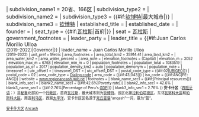 {{unreferenced|time=2012-3-17}}
{{Infobox settlement
<!-- See Template:Infobox settlement for additional fields and descriptions -->
| name                    = {{PAGENAMEBASE}}
| native_name             = 
| native_name_lang        = 
| settlement_type         = [[秘鲁大区|大区]]
| image_skyline           = Cordillera Blanca y Cordillera Negra.jpg
| image_alt               = 
| image_caption           = [[布蘭卡山脈|Cordillera Blanca]] and [[內格拉山脈|Cordillera Negra]] in the Ancash Region
| image_flag              = Bandera_Ancash.png 
| flag_alt                = 
| image_seal              = 
| seal_alt                = 
| image_shield            = 
| shield_alt              = 
| nickname                = 
| motto                   = 
| image_map               = Peru - Ancash Department (locator map).svg
| map_alt                 = 
| map_caption             = 
| pushpin_map             = 
| pushpin_label_position  = 
| pushpin_map_alt         = 
| pushpin_map_caption     = 
| coordinates = {{coord|-9.53|-77.53|type:adm1st_region:PE|display=inline,title}}
| coor_pinpoint           = 
| coordinates_footnotes   = 
| subdivision_type        = 国家
| subdivision_name        = [[秘鲁|秘鲁]]
| subdivision_type1       = {{#if:20省、166区|下辖|}}
| subdivision_name1       = 20省、166区
| subdivision_type2       = 
| subdivision_name2       = 
| subdivision_type3       = {{#if:[[钦博特|钦博特]]|最大城市|}}
| subdivision_name3       = [[钦博特|钦博特]]
| established_title       = 
| established_date        = 
| founder                 = 
| seat_type               = {{#if:[[瓦拉斯|瓦拉斯]]|首府|}}
| seat                    = [[瓦拉斯|瓦拉斯]]
| government_footnotes    = 
| leader_party            = 
| leader_title            = {{#if:Juan Carlos Morillo Ulloa<br><small>(2019–2022)|Governor|}}
| leader_name             = Juan Carlos Morillo Ulloa <br><small>(2019–2022)
| unit_pref               = Metric<!-- or US or UK -->
| area_footnotes          = 
| area_total_km2          = 35914.41
| area_land_km2           = 
| area_water_km2          = 
| area_water_percent      = 
| area_note               = 
| elevation_footnotes     = (Capital)
| elevation_m             = 3052
| elevation_max_m         = 6768
| elevation_min_m         = 0
| population_footnotes    = 
| population_total        = 1083519 
| population_as_of        = 2017
| population_density_km2  = auto
| population_demonym      = 
| population_note         = 
| timezone1               = 
| utc_offset1             = 
| timezone1_DST           = 
| utc_offset1_DST         = 
| postal_code_type        = {{#if:02|[[UBIGEO|UBIGEO]]|}}
| postal_code             = 02
| area_code_type          = [[Telephone_numbers_in_Peru|Dialing code]]
| area_code               = {{#if:43|043|}}
| iso_code                = {{#if:ANC|PE-ANC|}}
| website                 = [http://www.regionancash.gob.pe www.regionancash.gob.pe]
| footnotes               = 
| blank_name_sec1        = {{#if:|Principal resources|}}
| blank_info_sec1        = 
| blank2_name_sec1        = {{#if:42.6%|Poverty rate|}}
| blank2_info_sec1        = 42.6%
| blank3_name_sec1        = {{#if:2.76%|Percentage of Peru's [[国内生产总值|GDP]]|}}
| blank3_info_sec1        = 2.76%
}}
'''安卡什区'''（[[西班牙语|西班牙语]]：'''{{lang|es|Ancash}}'''）是[[秘鲁|秘鲁]]北部的一个[[秘鲁行政区划|行政区]]，首府[[瓦拉斯|瓦拉斯]]，最大城市则为[[钦博特|钦博特]]。该区北接[[拉利伯塔德区|拉利伯塔德区]]，东邻[[瓦努科大區|瓦努科大區]]和[[帕斯科大區|帕斯科大區]]，南连[[利马区|利马区]]，西濒[[太平洋|太平洋]]。安卡什区区名源于[[克丘亚语|克丘亚语]]“anqash”一词，意为“蓝”。

{{秘鲁区份}}

[[Category:安卡什大区|]]
[[Category:秘鲁大区|Ancash]]